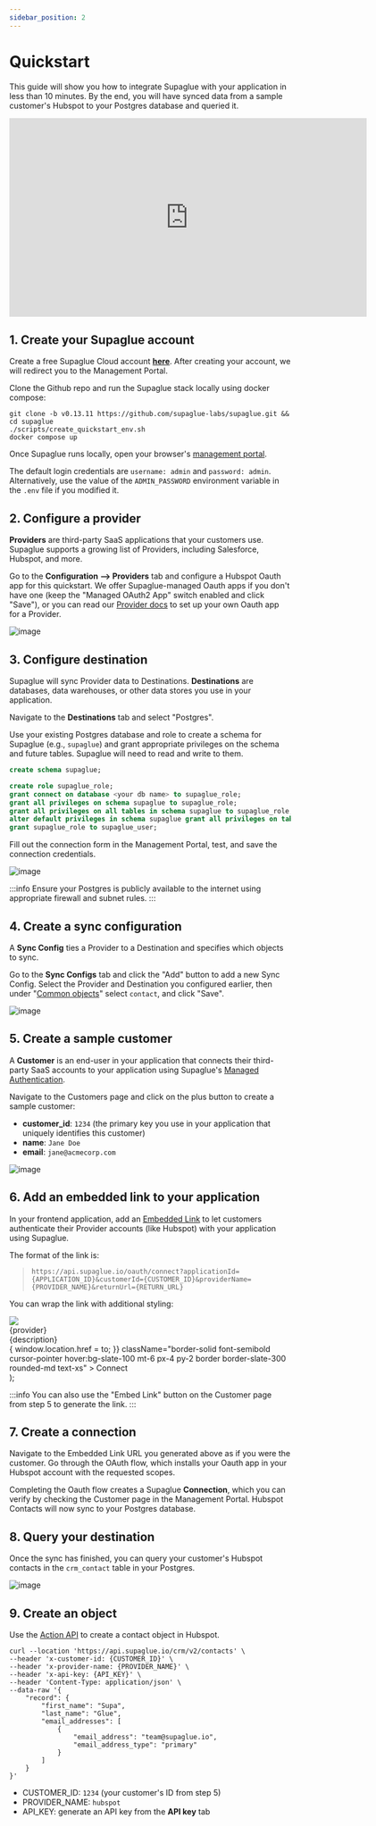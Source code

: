 ```yaml
---
sidebar_position: 2
---
```



# Quickstart

This guide will show you how to integrate Supaglue with your application in less than 10 minutes. By the end, you will have synced data from a sample customer's Hubspot to your Postgres database and queried it.

<iframe
  width="640"
  height="356"
  src="https://www.loom.com/embed/579b97dc576b4aa3bcd69b0cfa50d613?sid=2417ae3a-4fe1-43a4-b84d-8067216fabaf&hide_owner=true&hide_share=true&hide_title=true&hideEmbedTopBar=true"
  frameborder="0"
  webkitallowfullscreen
  mozallowfullscreen
  allowfullscreen
></iframe>

## 1. Create your Supaglue account

<Tabs>

<TabItem value="supaglue-cloud" label="Supaglue Cloud" default>

Create a free Supaglue Cloud account **[here](https://app.supaglue.io/sign-up)**. After creating your account, we will redirect you to the Management Portal.

</TabItem>

<TabItem value="localhost" label="Localhost">

Clone the Github repo and run the Supaglue stack locally using docker compose:

```shell
git clone -b v0.13.11 https://github.com/supaglue-labs/supaglue.git && cd supaglue
./scripts/create_quickstart_env.sh
docker compose up
```

Once Supaglue runs locally, open your browser's [management portal](http://localhost:3000).

The default login credentials are `username: admin` and `password: admin`. Alternatively, use the value of the `ADMIN_PASSWORD` environment variable in the `.env` file if you modified it.

</TabItem>

</Tabs>

## 2. Configure a provider

**Providers** are third-party SaaS applications that your customers use. Supaglue supports a growing list of Providers, including Salesforce, Hubspot, and more.

Go to the **Configuration --> Providers** tab and configure a Hubspot Oauth app for this quickstart. We offer Supaglue-managed Oauth apps if you don't have one (keep the "Managed OAuth2 App" switch enabled and click "Save"), or you can read our [Provider docs](./category/providers) to set up your own Oauth app for a Provider.

<BrowserWindow url="https://app.supaglue.io/applications/62605dc1-148e-4c53-a850-82e10f71ed23/configuration/providers/crm/hubspot">

![image](/img/hubspot-config-quickstart.png)

</BrowserWindow>

## 3. Configure destination

Supaglue will sync Provider data to Destinations. **Destinations** are databases, data warehouses, or other data stores you use in your application.

Navigate to the **Destinations** tab and select "Postgres".

Use your existing Postgres database and role to create a schema for Supaglue (e.g., `supaglue`) and grant appropriate privileges on the schema and future tables. Supaglue will need to read and write to them.

```sql
create schema supaglue;

create role supaglue_role;
grant connect on database <your db name> to supaglue_role;
grant all privileges on schema supaglue to supaglue_role;
grant all privileges on all tables in schema supaglue to supaglue_role;
alter default privileges in schema supaglue grant all privileges on tables to supaglue_role;
grant supaglue_role to supaglue_user;
```

Fill out the connection form in the Management Portal, test, and save the connection credentials.

<BrowserWindow url="https://app.supaglue.io/applications/62605dc1-148e-4c53-a850-82e10f71ed23/configuration/destinations/postgres">

![image](/img/postgres-form-quickstart.png)

</BrowserWindow>

:::info
Ensure your Postgres is publicly available to the internet using appropriate firewall and subnet rules.
:::

## 4. Create a sync configuration

A **Sync Config** ties a Provider to a Destination and specifies which objects to sync.

Go to the **Sync Configs** tab and click the "Add" button to add a new Sync Config. Select the Provider and Destination you configured earlier, then under "[Common objects](./platform/common-schema/overview)" select `contact`, and click "Save".

<BrowserWindow url="https://app.supaglue.io/applications/62605dc1-148e-4c53-a850-82e10f71ed23/configuration/sync_configs/e8a88575-efdb-4560-ae94-3871e8e51b18">

![image](/img/sync-config-quickstart.png)

</BrowserWindow>

## 5. Create a sample customer

A **Customer** is an end-user in your application that connects their third-party SaaS accounts to your application using Supaglue's [Managed Authentication](./platform/managed-auth).

Navigate to the Customers page and click on the plus button to create a sample customer:

- **customer_id**: `1234` (the primary key you use in your application that uniquely identifies this customer)
- **name**: `Jane Doe`
- **email**: `jane@acmecorp.com`

<BrowserWindow url="https://app.supaglue.io/applications/62605dc1-148e-4c53-a850-82e10f71ed23/customers">

![image](/img/customer-config-quickstart.png)

</BrowserWindow>

## 6. Add an embedded link to your application

In your frontend application, add an [Embedded Link](platform/managed-auth#embedded-links) to let customers authenticate their Provider accounts (like Hubspot) with your application using Supaglue.

The format of the link is:

> `https://api.supaglue.io/oauth/connect?applicationId={APPLICATION_ID}&customerId={CUSTOMER_ID}&providerName={PROVIDER_NAME}&returnUrl={RETURN_URL}`

You can wrap the link with additional styling:

  <div className="mb-4 p-6 max-w-4xl flex flex-col border rounded-md border-slate-200 border-solid items-start">
    <img src={icon} style={{ width: 'auto', height: '36px' }} />
    <div className="font-semibold mt-4">{provider}</div>
    <div className="text-xs mt-2">{description}</div>
    <div
      onClick={() => {
        window.location.href = to;
      }}
      className="border-solid font-semibold cursor-pointer hover:bg-slate-100 mt-6 px-4 py-2 border border-slate-300 rounded-md text-xs"
    >
      Connect
    </div>
  </div>
);

<div className="grid grid-cols-2 gap-4">

<IntegrationCard
  icon="/img/hubspot.svg"
  provider="Hubspot"
  description="Sync your leads in and out of Hubspot"
  to="http://localhost:8080/oauth/connect?applicationId=a4398523-03a2-42dd-9681-c91e3e2efaf4&customerId=external-customer-hubspot&providerName=hubspot&returnUrl=https%3A%2F%2Fdocs.supaglue.com%2Fquickstart%233-query-the-supaglue-unified-api"
/>

</div>

:::info
You can also use the "Embed Link" button on the Customer page from step 5 to generate the link.
:::

## 7. Create a connection

Navigate to the Embedded Link URL you generated above as if you were the customer. Go through the OAuth flow, which installs your Oauth app in your Hubspot account with the requested scopes.

Completing the Oauth flow creates a Supaglue **Connection**, which you can verify by checking the Customer page in the Management Portal. Hubspot Contacts will now sync to your Postgres database.

<div className="grid grid-cols-2 gap-4 justify-items-center">
<div>
  <ThemedImage
    alt="Hubspot Example App"
    width="100%"
    sources={{
      light: '/img/hubspot_app.png',
      dark: '/img/hubspot_app.png',
    }}
  />
</div>

</div>

## 8. Query your destination

Once the sync has finished, you can query your customer's Hubspot contacts in the `crm_contact` table in your Postgres.

![image](/img/postgres-sql.png)

## 9. Create an object

Use the [Action API](api/introduction) to create a contact object in Hubspot.

<Tabs>

<TabItem value="supaglue-cloud" label="Supaglue Cloud" default>

```
curl --location 'https://api.supaglue.io/crm/v2/contacts' \
--header 'x-customer-id: {CUSTOMER_ID}' \
--header 'x-provider-name: {PROVIDER_NAME}' \
--header 'x-api-key: {API_KEY}' \
--header 'Content-Type: application/json' \
--data-raw '{
    "record": {
        "first_name": "Supa",
        "last_name": "Glue",
        "email_addresses": [
            {
                "email_address": "team@supaglue.io",
                "email_address_type": "primary"
            }
        ]
    }
}'
```

- CUSTOMER_ID: `1234` (your customer's ID from step 5)
- PROVIDER_NAME: `hubspot`
- API_KEY: generate an API key from the **API key** tab

</TabItem>

</Tabs>
